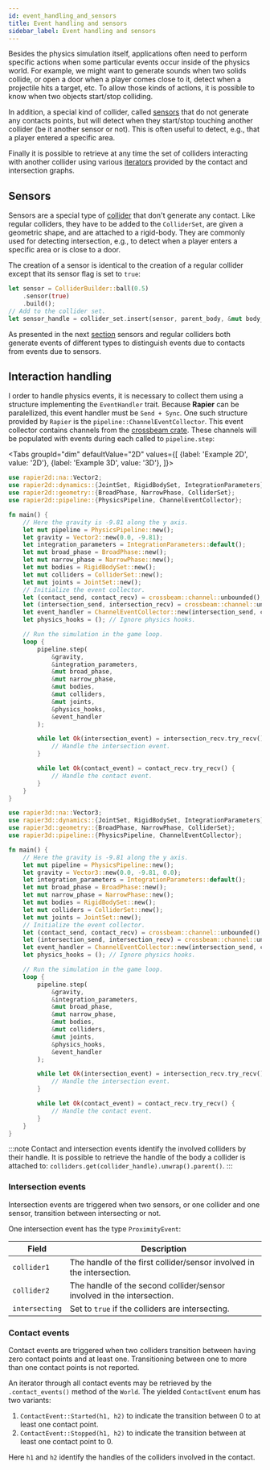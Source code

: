 ```yaml
---
id: event_handling_and_sensors
title: Event handling and sensors
sidebar_label: Event handling and sensors
---
```



Besides the physics simulation itself, applications often need to perform specific actions when some particular events
occur inside of the physics world. For example, we might want to generate sounds when two solids collide, or open a
door when a player comes close to it, detect when a projectile hits a target, etc. To allow those kinds of actions, it
is possible to know when two objects start/stop colliding.

In addition, a special kind of collider, called [sensors](#sensors) that do not generate any contacts points, but will detect when they
start/stop touching another collider (be it another sensor or not). This is often useful to detect, e.g., that a player
entered a specific area.

Finally it is possible to retrieve at any time the set of colliders interacting with another collider using various
[iterators](#interaction-iterators) provided by the contact and intersection graphs.

## Sensors
Sensors are a special type of [collider](/docs/user_guides/rust/rigid_body_simulation#colliders) that don't generate any contact.
Like regular colliders, they have to be added to the `ColliderSet`, are given a geometric shape, and are attached to a rigid-body.
They are commonly used for detecting intersection, e.g., to detect when a player enters a
specific area or is close to a door.

The creation of a sensor is identical to the creation of a regular collider except that its sensor flag is set to `true`:

```rust
let sensor = ColliderBuilder::ball(0.5)
    .sensor(true)
    .build();
// Add to the collider set.
let sensor_handle = collider_set.insert(sensor, parent_body, &mut body_set);
```

As presented in the next [section](event_handling_and_sensors/#event-handling) sensors and regular colliders both
generate events of different types to distinguish events due to contacts from events due to sensors.

<!--
:::note
Because sensors are just special cases of colliders, they can be given a specific **collision group** so they
generate events only with a subset of sensors and colliders. The procedure for setting up collision groups is the
same as for regular colliders as described in [that section](rigid_body_simulations_with_contacts/#collision-groups).
:::
-->

## Interaction handling
I order to handle physics events, it is necessary to collect them using a structure implementing the `EventHandler` trait.
Because **Rapier** can be paralellized, this event handler must be `Send + Sync`. One such structure provided by `Rapier`
is the `pipeline::ChannelEventCollector`. This event collector contains channels from the
[crossbeam crate](https://crates.io/crates/crossbeam). These channels will be populated with events during each called
to `pipeline.step`:


<Tabs
  groupId="dim"
  defaultValue="2D"
  values={[
    {label: 'Example 2D', value: '2D'},
    {label: 'Example 3D', value: '3D'},
  ]}>
  <TabItem value="2D">

```rust
use rapier2d::na::Vector2;
use rapier2d::dynamics::{JointSet, RigidBodySet, IntegrationParameters};
use rapier2d::geometry::{BroadPhase, NarrowPhase, ColliderSet};
use rapier2d::pipeline::{PhysicsPipeline, ChannelEventCollector};

fn main() {
    // Here the gravity is -9.81 along the y axis.
    let mut pipeline = PhysicsPipeline::new();
    let gravity = Vector2::new(0.0, -9.81);
    let integration_parameters = IntegrationParameters::default();
    let mut broad_phase = BroadPhase::new();
    let mut narrow_phase = NarrowPhase::new();
    let mut bodies = RigidBodySet::new();
    let mut colliders = ColliderSet::new();
    let mut joints = JointSet::new();
    // Initialize the event collector.
    let (contact_send, contact_recv) = crossbeam::channel::unbounded();
    let (intersection_send, intersection_recv) = crossbeam::channel::unbounded();
    let event_handler = ChannelEventCollector::new(intersection_send, contact_send);
    let physics_hooks = (); // Ignore physics hooks.

    // Run the simulation in the game loop.
    loop {
        pipeline.step(
            &gravity,
            &integration_parameters,
            &mut broad_phase,
            &mut narrow_phase,
            &mut bodies,
            &mut colliders,
            &mut joints,
            &physics_hooks,
            &event_handler
        );

        while let Ok(intersection_event) = intersection_recv.try_recv() {
            // Handle the intersection event.
        }

        while let Ok(contact_event) = contact_recv.try_recv() {
            // Handle the contact event.
        }
    }
}
```

  </TabItem>
  <TabItem value="3D">

```rust
use rapier3d::na::Vector3;
use rapier3d::dynamics::{JointSet, RigidBodySet, IntegrationParameters};
use rapier3d::geometry::{BroadPhase, NarrowPhase, ColliderSet};
use rapier3d::pipeline::{PhysicsPipeline, ChannelEventCollector};

fn main() {
    // Here the gravity is -9.81 along the y axis.
    let mut pipeline = PhysicsPipeline::new();
    let gravity = Vector3::new(0.0, -9.81, 0.0);
    let integration_parameters = IntegrationParameters::default();
    let mut broad_phase = BroadPhase::new();
    let mut narrow_phase = NarrowPhase::new();
    let mut bodies = RigidBodySet::new();
    let mut colliders = ColliderSet::new();
    let mut joints = JointSet::new();
    // Initialize the event collector.
    let (contact_send, contact_recv) = crossbeam::channel::unbounded();
    let (intersection_send, intersection_recv) = crossbeam::channel::unbounded();
    let event_handler = ChannelEventCollector::new(intersection_send, contact_send);
    let physics_hooks = (); // Ignore physics hooks.

    // Run the simulation in the game loop.
    loop {
        pipeline.step(
            &gravity,
            &integration_parameters,
            &mut broad_phase,
            &mut narrow_phase,
            &mut bodies,
            &mut colliders,
            &mut joints,
            &physics_hooks,
            &event_handler
        );

        while let Ok(intersection_event) = intersection_recv.try_recv() {
            // Handle the intersection event.
        }

        while let Ok(contact_event) = contact_recv.try_recv() {
            // Handle the contact event.
        }
    }
}
```

  </TabItem>
</Tabs>

:::note
Contact and intersection events identify the involved colliders by their handle. It is possible to retrieve the handle of
the body a collider is attached to: `colliders.get(collider_handle).unwrap().parent()`.
:::

### Intersection events
Intersection events are triggered when two sensors, or one collider and one sensor,
transition between intersecting or not.

One intersection event has the type `ProximityEvent`:

| Field         | Description |
|--             | --          |
| `collider1`   | The handle of the first collider/sensor involved in the intersection. |
| `collider2`   | The handle of the second collider/sensor involved in the intersection. |
| `intersecting` | Set to `true` if the colliders are intersecting. |

### Contact events
Contact events are triggered when two colliders transition between having zero contact points and at least one.
Transitioning between one to more than one contact points is not reported.

An iterator through all contact events may be retrieved by the `.contact_events()`
method of the `World`. The yielded `ContactEvent` enum has two variants:

1. `ContactEvent::Started(h1, h2)` to indicate the transition between
0 to at least one contact point.
2. `ContactEvent::Stopped(h1, h2)` to indicate the transition between
at least one contact point to 0.

Here `h1` and `h2` identify the handles of the colliders involved in the contact.

